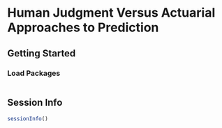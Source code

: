 # Human Judgment Versus Actuarial Approaches to Prediction {#sec-judgmentVsActuarial}

## Getting Started {#sec-judgmentVsActuarialGettingStarted}

### Load Packages {#sec-judgmentVsActuarialLoadPackages}

```r

```

::: {.content-visible when-format="html"}

## Session Info {#sec-judgmentVsActuarialSessionInfo}

```r
sessionInfo()
```

:::
